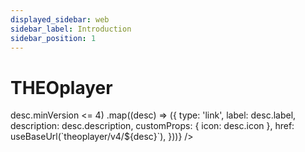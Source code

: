 ```yaml
---
displayed_sidebar: web
sidebar_label: Introduction
sidebar_position: 1
---
```


# THEOplayer


<Intro />
<DocCardList
  items={theoplayerPlatforms
    .filter((desc) => desc.minVersion <= 4)
    .map((desc) => ({
      type: 'link',
      label: desc.label,
      description: desc.description,
      customProps: { icon: desc.icon },
      href: useBaseUrl(`theoplayer/v4/${desc}`),
    }))}
/>
